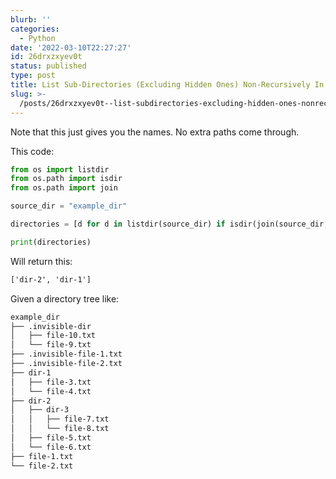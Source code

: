 ```yaml
---
blurb: ''
categories:
  - Python
date: '2022-03-10T22:27:27'
id: 26drxzxyev0t
status: published
type: post
title: List Sub-Directories (Excluding Hidden Ones) Non-Recursively In Python
slug: >-
  /posts/26drxzxyev0t--list-subdirectories-excluding-hidden-ones-nonrecursively-in-python
---
```


Note that this just gives you the names. No extra paths come through.

This code:


```python
from os import listdir
from os.path import isdir
from os.path import join

source_dir = "example_dir"

directories = [d for d in listdir(source_dir) if isdir(join(source_dir, d)) and d[0] != '.' ]

print(directories)
```


Will return this:

```txt
['dir-2', 'dir-1']
```


Given a directory tree like:

```txt
example_dir
├── .invisible-dir
│   ├── file-10.txt
│   └── file-9.txt
├── .invisible-file-1.txt
├── .invisible-file-2.txt
├── dir-1
│   ├── file-3.txt
│   └── file-4.txt
├── dir-2
│   ├── dir-3
│   │   ├── file-7.txt
│   │   └── file-8.txt
│   ├── file-5.txt
│   └── file-6.txt
├── file-1.txt
└── file-2.txt
```
